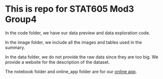 # This is repo for STAT605 Mod3 Group4 

In the code folder, we have our data preview and data exploration code.

In the image folder, we include all the images and tables used in the summary.

In the data folder, we do not provide the raw data since they are too big. We provide a website for the description of the dataset.

The notebook folder and online_app folder are for our [online app](hahashuo.pythonanywhere.com).
